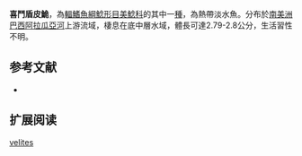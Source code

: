 {{Speciesbox
| name = 喜鬥盾皮鮠
| image = 
| image_width = 250px
| image_caption = 
| status = NE
| status_system = IUCN3.1
| genus = Aspidoras
| species = velites
| authority = Britto, Lima & Moreira, 2002
| synonyms = 
}}

'''喜鬥盾皮鮠'''，為[[輻鰭魚綱|輻鰭魚綱]][[鯰形目|鯰形目]][[美鯰科|美鯰科]]的其中一[[種|種]]，為熱帶淡水魚。分布於[[南美洲|南美洲]][[巴西|巴西]][[阿拉瓜亞河|阿拉瓜亞河]]上游流域，棲息在底中層水域，體長可達2.79-2.8公分，生活習性不明。

==参考文献==
*{{FishBase_species|genus=Aspidoras|species=velites|year=2014|month=11}}

== 扩展阅读 ==
{{refbegin}}
{{wikispecies-inline|Aspidoras velites|喜鬥盾皮鮠}}
{{refend}}
{{Taxonbar|from=Q6430125}}

[[Category:盾皮鮠屬|velites]]